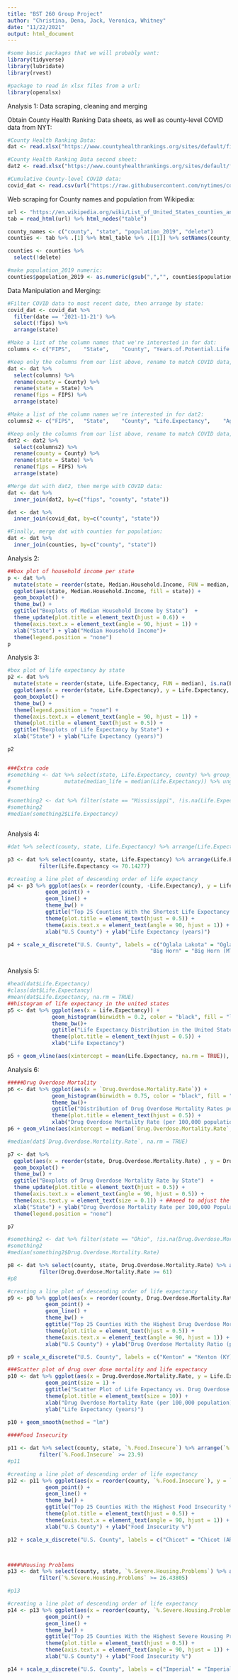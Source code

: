 ```yaml
---
title: "BST 260 Group Project"
author: "Christina, Dena, Jack, Veronica, Whitney"
date: "11/22/2021"
output: html_document
---
```


```r
#some basic packages that we will probably want: 
library(tidyverse)
library(lubridate)
library(rvest)

#package to read in xlsx files from a url:
library(openxlsx)
```

Analysis 1: Data scraping, cleaning and merging

Obtain County Health Ranking Data sheets, as well as county-level COVID data from NYT:

```r
#County Health Ranking Data:
dat <- read.xlsx("https://www.countyhealthrankings.org/sites/default/files/media/document/2021%20County%20Health%20Rankings%20Data%20-%20v1.xlsx", sheet = 4, startRow = 2)

#County Health Ranking Data second sheet:
dat2 <- read.xlsx("https://www.countyhealthrankings.org/sites/default/files/media/document/2021%20County%20Health%20Rankings%20Data%20-%20v1.xlsx", sheet = 6, startRow = 2)

#Cumulative County-level COVID data:
covid_dat <- read.csv(url("https://raw.githubusercontent.com/nytimes/covid-19-data/master/us-counties.csv"))
```

Web scraping for County names and population from Wikipedia:

```r

url <- "https://en.wikipedia.org/wiki/List_of_United_States_counties_and_county_equivalents"
tab = read_html(url) %>% html_nodes("table")

county_names <- c("county", "state", "population_2019", "delete")
counties <- tab %>% .[1] %>% html_table %>% .[[1]] %>% setNames(county_names)

counties <- counties %>% 
  select(!delete)

#make population_2019 numeric:
counties$population_2019 <- as.numeric(gsub(",","", counties$population_2019))

```

Data Manipulation and Merging:

```r
#Filter COVID data to most recent date, then arrange by state:
covid_dat <- covid_dat %>%
  filter(date == '2021-11-21') %>%
  select(!fips) %>%
  arrange(state)

#Make a list of the column names that we're interested in for dat:
columns <- c("FIPS",	"State",	"County", "Years.of.Potential.Life.Lost.Rate", "%.Fair.or.Poor.Health", "Average.Number.of.Physically.Unhealthy.Days",	"Average.Number.of.Mentally.Unhealthy.Days",	"%.Low.birthweight",	"%.Smokers", "%.Adults.with.Obesity",	"Food.Environment.Index",	"%.Physically.Inactive",	"%.With.Access.to.Exercise.Opportunities",	"%.Excessive.Drinking",	"#.Alcohol-Impaired.Driving.Deaths",	"#.Driving.Deaths",	"%.Driving.Deaths.with.Alcohol.Involvement",	"Chlamydia.Rate",	"Teen.Birth.Rate",	"%.Uninsured", "Primary.Care.Physicians.Rate",	"Primary.Care.Physicians.Ratio",	"Dentist.Rate",	"Dentist.Ratio",	"Mental.Health.Provider.Rate",	"Mental.Health.Provider.Ratio",	"Preventable.Hospitalization.Rate",	"%.With.Annual.Mammogram",	"%.Vaccinated",	"%.Completed.High.School",	"%.Some.College",	"%.Unemployed",	"%.Children.in.Poverty",	"Income.Ratio",	"%.Children.in.Single-Parent.Households",	"Social.Association.Rate", "Violent.Crime.Rate",	"Injury.Death.Rate",	"Average.Daily.PM2.5",	"Presence.of.Water.Violation", "%.Severe.Housing.Problems",	"%.Drive.Alone.to.Work", "%.Long.Commute.-.Drives.Alone")

#Keep only the columns from our list above, rename to match COVID data, arrange by state:
dat <- dat %>%
  select(columns) %>%
  rename(county = County) %>%
  rename(state = State) %>%
  rename(fips = FIPS) %>%
  arrange(state)

#Make a list of the column names we're interested in for dat2:
columns2 <- c("FIPS",	"State",	"County", "Life.Expectancy",	"Age-Adjusted.Death.Rate",	"Child.Mortality.Rate",	"Infant.Mortality.Rate",	"%.Frequent.Physical.Distress",	"%.Frequent.Mental.Distress",	"%.Adults.with.Diabetes",	"HIV.Prevalence.Rate",	"%.Food.Insecure",	"%.Limited.Access.to.Healthy.Foods",	"Drug.Overdose.Mortality.Rate",	"Motor.Vehicle.Mortality.Rate",	"%.Insufficient.Sleep",	"%.Disconnected.Youth",	"Average.Grade.Performance",	"Median.Household.Income",	"%.Enrolled.in.Free.or.Reduced.Lunch",	"Homicide.Rate",	"Suicide.Rate.(Age-Adjusted)",	"Firearm.Fatalities.Rate",	"Juvenile.Arrest.Rate",	"%.Homeowners",	"%.Broadband.Access",	"%.Female",	"%.Rural")

#Keep only the columns from our list above, rename to match COVID data, arrange by state:
dat2 <- dat2 %>%
  select(columns2) %>%
  rename(county = County) %>%
  rename(state = State) %>%
  rename(fips = FIPS) %>%
  arrange(state)

#Merge dat with dat2, then merge with COVID data:
dat <- dat %>%
  inner_join(dat2, by=c("fips", "county", "state"))

dat <- dat %>%
  inner_join(covid_dat, by=c("county", "state"))

#Finally, merge dat with counties for population:
dat <- dat %>%
  inner_join(counties, by=c("county", "state"))

```

Analysis 2:

```r
##box plot of household income per state 
p <- dat %>% 
  mutate(state = reorder(state, Median.Household.Income, FUN = median, is.na(Median.Household.Income))) %>%
  ggplot(aes(state, Median.Household.Income, fill = state)) +
  geom_boxplot() + 
  theme_bw() +
  ggtitle("Boxplots of Median Household Income by State")  +
  theme_update(plot.title = element_text(hjust = 0.6)) + 
  theme(axis.text.x = element_text(angle = 90, hjust = 1)) +
  xlab("State") + ylab("Median Household Income")+
  theme(legend.position = "none")
p 


```

Analysis 3:

```r
#box plot of life expectancy by state
p2 <- dat %>% 
  mutate(state = reorder(state, Life.Expectancy, FUN = median), is.na(Life.Expectancy)) %>%
  ggplot(aes(x = reorder(state, Life.Expectancy), y = Life.Expectancy, fill = state)) +
  geom_boxplot() + 
  theme_bw() +
  theme(legend.position = "none") + 
  theme(axis.text.x = element_text(angle = 90, hjust = 1)) +
  theme(plot.title = element_text(hjust = 0.5)) + 
  ggtitle("Boxplots of Life Expectancy by State") + 
  xlab("State") + ylab("Life Expectancy (years)")

p2


###Extra code
#something <- dat %>% select(state, Life.Expectancy, county) %>% group_by(state) %>%
#                 mutate(median_life = median(Life.Expectancy)) %>% ungroup()
#something

#something2 <- dat %>% filter(state == "Mississippi", !is.na(Life.Expectancy))
#something2
#median(something2$Life.Expectancy)



```

Analysis 4:

```r
#dat %>% select(county, state, Life.Expectancy) %>% arrange(Life.Expectancy)

p3 <- dat %>% select(county, state, Life.Expectancy) %>% arrange(Life.Expectancy)%>% 
          filter(Life.Expectancy <= 70.14277)

#creating a line plot of descending order of life expectancy
p4 <- p3 %>% ggplot(aes(x = reorder(county, -Life.Expectancy), y = Life.Expectancy, group = 1)) +
            geom_point() +
            geom_line() + 
            theme_bw() + 
            ggtitle("Top 25 Counties With the Shortest Life Expectancy in the United States") +
            theme(plot.title = element_text(hjust = 0.5)) + 
            theme(axis.text.x = element_text(angle = 90, hjust = 1)) +
            xlab("U.S County") + ylab("Life Expectancy (years)") 

p4 + scale_x_discrete("U.S. County", labels = c("Oglala Lakota" = "Oglala Lakota (SD)", "Buffalo" = " Buffalo (SD)", "Corson" = "Corson (SD)", "Mellette" = " Mellette (SD)","Todd" = " Todd (SD)", "Roosevelt" = "Roosevelt (MT)", "Dewey" = "Dewey (SD)", 
                                             "Big Horn" = "Big Horn (MT)", "Union" = "Union (FL)", "Sioux" = "Sioux (ND)", "Perry" = "Perry (KY)",  "Kingman" = "Kingman (KS)", "McDowell" = "McDowell (WV)", "Edwards" = "Edwards (KS)", "Bennett" = "Bennett (SD)", "Owsley" = "Owsley (KY)", "Thurston" = "Thurston (NE)", "Breathitt" = "Breathitt (KY)", "Okfuskee" = "Okfuskee (OK)", "Logan" = "Logan (WV)", "Monroe" = "Monroe (AL)", "Powell" = "Powell (KY)", "Tunica" = "Tunica (MS)", "Sharkey" = "Sharkey	(MS)", "Mahnomen" = "Mahnomen (MN)"))



```

Analysis 5:

```r

#head(dat$Life.Expectancy)
#class(dat$Life.Expectancy)
#mean(dat$Life.Expectancy, na.rm = TRUE)
##histogram of life expectancy in the united states
p5 <- dat %>% ggplot(aes(x = Life.Expectancy)) +
              geom_histogram(binwidth = 0.2, color = "black", fill = "light blue") + 
              theme_bw()+ 
              ggtitle("Life Expectancy Distribution in the United States") +
              theme(plot.title = element_text(hjust = 0.5)) +
              xlab("Life Expectancy") 

p5 + geom_vline(aes(xintercept = mean(Life.Expectancy, na.rm = TRUE)), col='dark red',size=1)


```

Analysis 6:

```r
#####Drug Overdose Mortality
p6 <- dat %>% ggplot(aes(x = `Drug.Overdose.Mortality.Rate`)) +
              geom_histogram(binwidth = 0.75, color = "black", fill = "gray") + 
              theme_bw()+ 
              ggtitle("Distribution of Drug Overdose Mortality Rates per 100,000 population in the U.S.") +
              theme(plot.title = element_text(hjust = 0.5)) +
              xlab("Drug Overdose Mortality Rate (per 100,000 population)") 
p6 + geom_vline(aes(xintercept = median(`Drug.Overdose.Mortality.Rate`, na.rm = TRUE)), col='dark red',size=1) 

#median(dat$`Drug.Overdose.Mortality.Rate`, na.rm = TRUE)

```

```r
p7 <- dat %>% 
  ggplot(aes(x = reorder(state, Drug.Overdose.Mortality.Rate) , y = Drug.Overdose.Mortality.Rate, fill = state))+
  geom_boxplot() + 
  theme_bw() +
  ggtitle("Boxplots of Drug Overdose Mortality Rate by State")  +
  theme_update(plot.title = element_text(hjust = 0.5)) + 
  theme(axis.text.x = element_text(angle = 90, hjust = 0.5)) +
  theme(axis.text.y = element_text(size = 0.1)) + ##need to adjust the size of text 
  xlab("State") + ylab("Drug Overdose Mortality Rate per 100,000 Population")+ #change size of text
  theme(legend.position = "none")

p7 

#something2 <- dat %>% filter(state == "Ohio", !is.na(Drug.Overdose.Mortality.Rate))
#something2
#median(something2$Drug.Overdose.Mortality.Rate)

```

```r
p8 <- dat %>% select(county, state, Drug.Overdose.Mortality.Rate) %>% arrange(Drug.Overdose.Mortality.Rate) %>%
          filter(Drug.Overdose.Mortality.Rate >= 61) 
#p8

#creating a line plot of descending order of life expectancy
p9 <- p8 %>% ggplot(aes(x = reorder(county, Drug.Overdose.Mortality.Rate), y = Drug.Overdose.Mortality.Rate, group = 1)) +
            geom_point() +
            geom_line() + 
            theme_bw() + 
            ggtitle("Top 25 Counties With the Highest Drug Overdose Mortality Ratio in the United States") +
            theme(plot.title = element_text(hjust = 0.5)) + 
            theme(axis.text.x = element_text(angle = 90, hjust = 1)) +
            xlab("U.S County") + ylab("Drug Overdose Mortality Ratio (per 100,000 population)") 

p9 + scale_x_discrete("U.S. County", labels = c("Kenton" = "Kenton (KY)", "Lake" = " Lake (CA)", "Cheatham" = "Cheatham (TN)", "Hampshire" = " Hampshire (WV)", "Owen" = "Owen (KY)", "Gallia" = "Gallia (OH)", "Lincoln" = "Lincoln (WV)", "Boyd" = "Boyd (KY)", "Union" = "Union (IN)", "Estill" = "Estill (KY)", "Fayette" = "Fayette (WV) & (IN)", "Mahnomen" = "Mahnomen (MN)", "Cecil" = "Cecil (MD)", "Montgomery" = "Montgomery (OH)", "Kanawha" = "Kanawha (WV)", "Gallatin" = "Gallatin (KY)", "Boone" = "Boone (WV)", "Rio Arriba" = "Rio Arriba (NM)", "Raleigh" = "Raleigh (WV)", "Wayne" = "Wayne	(IN)", "Scioto" = "Scioto (OH)", "Logan" = "Logan (WV)", "Wayne" = "Wayne (WV)", "Cabell" = "Cabell (WV)", "Berkeley" = "Berkeley (WV)"))


```

```r
###Scatter plot of drug over dose mortality and life expectancy 
p10 <- dat %>% ggplot(aes(x = Drug.Overdose.Mortality.Rate, y = Life.Expectancy)) +
            geom_point(size = 1) + 
            ggtitle("Scatter Plot of Life Expectancy vs. Drug Overdose Mortality Rate (per 100,000 population)") +
            theme(plot.title = element_text(size = 10)) + 
            xlab("Drug Overdose Mortality Rate (per 100,000 population)") + 
            ylab("Life Expectancy (years)") 
    
p10 + geom_smooth(method = "lm")

```

```r
####Food Insecurity

p11 <- dat %>% select(county, state, `%.Food.Insecure`) %>% arrange(`%.Food.Insecure`)%>% 
          filter(`%.Food.Insecure` >= 23.9)
#p11

#creating a line plot of descending order of life expectancy
p12 <- p11 %>% ggplot(aes(x = reorder(county, `%.Food.Insecure`), y = `%.Food.Insecure`, group = 1)) +
            geom_point() +
            geom_line() + 
            theme_bw() + 
            ggtitle("Top 25 Counties With the Highest Food Insecurity % in the United States") +
            theme(plot.title = element_text(hjust = 0.5)) + 
            theme(axis.text.x = element_text(angle = 90, hjust = 1)) +
            xlab("U.S County") + ylab("Food Insecurity %") 

p12 + scale_x_discrete("U.S. County", labels = c("Chicot" = "Chicot (AR)", "Coahoma" = "Coahoma (MS)", "Bolivar" = "Bolivar (MS)", "Clay" = " Clay (GA) & Clay (KY)", "Leflore" = "Leflore (MS)", "Wolfe" = "Wolfe (KY)", "Washington" = "Washington (MS)", "Breathitt" = "Breathitt (KY)", "Wilcox" = "Wilcox (AL)", "Bell" = "Bell (KY)", "Magoffin" = "Magoffin (KY)", "Harlan" = "Harlan (KY)", "Wilkinson" = "Wilkinson (MS)", "Quitman" = "Quitman (MS)", "Phillips" = "Phillips (AR)", "Todd" = "Todd (SD)", "Greene" = "Greene (AL)", "Humphreys" = "Humphreys (MS)", "Oglala Lakota" = "Oglala Lakota (SD)", "Perry" = "Perry (AL)", "Claiborne" = "Claiborne (MS)", "Holmes" = "Holmes (MS)", "Issaquena" = "Issaquena (MS)", "Jefferson" = "Jefferson (MS)"))




```
```r
####%Housing Problems 
p13 <- dat %>% select(county, state, `%.Severe.Housing.Problems`) %>% arrange(`%.Severe.Housing.Problems`)%>% 
          filter(`%.Severe.Housing.Problems` >= 26.43805)

#p13

#creating a line plot of descending order of life expectancy
p14 <- p13 %>% ggplot(aes(x = reorder(county, `%.Severe.Housing.Problems`), y = `%.Severe.Housing.Problems`, group = 1)) +
            geom_point() +
            geom_line() + 
            theme_bw() + 
            ggtitle("Top 25 Counties With the Highest Severe Housing Problems % in the United States") +
            theme(plot.title = element_text(hjust = 0.5)) + 
            theme(axis.text.x = element_text(angle = 90, hjust = 1)) +
            xlab("U.S County") + ylab("Food Insecurity %") 

p14 + scale_x_discrete("U.S. County", labels = c("Imperial" = "Imperial (CA)", "Mendocino" = "Mendocino (CA)", "Tunica" = "Tunica (MS)", "Rockland" = " Rockland (NY)", "Orange" = "California (CA)", "Ziebach" = "Ziebach (SD)", "Fresno" = "Fresno (CA)", "Tulare" = "Tulare (CA)", "Santa Cruz" = "Santa Cruz (CA)", "Todd" = "Todd (SD)", "Essex" = "Essex (NJ)", "Alpine" = "Alpine (CA)", "Hudson" = "Hudson (NJ)", "San Miguel" = "San Miguel (CO)", "McKinley" = "McKinley (NM)", "Webb" = "Webb (TX)", "Santa Barbara" = "Santa Barbara (CA)", "Buffalo" = "Buffalo (SD)", "Monterey" = "Monterey (CA)", "Miami-Dade" = "Miami-Dade (FL)", "Passaic" = "Passaic (NJ)", "Apache" = "Apache (AZ)", "Madison" = "Madison (ID)", "Los Angeles" = "Los Angeles (CA)", "Oglala Lakota" = "Oglala Lakota	(SD)"))



```


